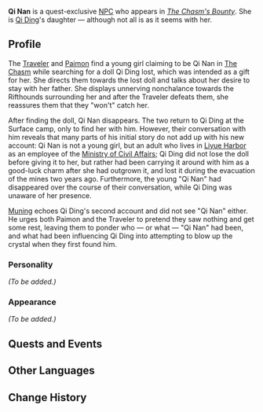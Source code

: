{{Meta
<!-- Remove this template after adding the missing info -->
|missing_NPC_profile  = yes
}}
{{Character Infobox
|type             = Quest NPC
|image            = NPC Qi Nan.png
|realname         = 
|region           = Liyue
|affiliation      = 
|title            = Strange Little Girl

|ancestry         = <!-- Clan/family -->
|father           = Qi Ding
|mother           = 
|spouse           = 
|sibling          = 
|child            = 
|relative         = 

|voiceEN          = 
|voiceCN          = 
|voiceJP          = 
|dialoguereward   = 
}}
'''Qi Nan''' is a quest-exclusive [[NPC]] who appears in ''[[The Chasm's Bounty]]''. She is [[Qi Ding]]'s daughter &mdash; although not all is as it seems with her.

==Profile==
The [[Traveler]] and [[Paimon]] find a young girl claiming to be Qi Nan in [[The Chasm]] while searching for a doll Qi Ding lost, which was intended as a gift for her. She directs them towards the lost doll and talks about her desire to stay with her father. She displays unnerving nonchalance towards the Rifthounds surrounding her and after the Traveler defeats them, she reassures them that they "won't" catch her.

After finding the doll, Qi Nan disappears. The two return to Qi Ding at the Surface camp, only to find her with him. However, their conversation with him reveals that many parts of his initial story do not add up with his new account: Qi Nan is not a young girl, but an adult who lives in [[Liyue Harbor]] as an employee of the [[Ministry of Civil Affairs]]; Qi Ding did not lose the doll before giving it to her, but rather had been carrying it around with him as a good-luck charm after she had outgrown it, and lost it during the evacuation of the mines two years ago. Furthermore, the young "Qi Nan" had disappeared over the course of their conversation, while Qi Ding was unaware of her presence.

[[Muning]] echoes Qi Ding's second account and did not see "Qi Nan" either. He urges both Paimon and the Traveler to pretend they saw nothing and get some rest, leaving them to ponder who &mdash; or what &mdash; "Qi Nan" had been, and what had been influencing Qi Ding into attempting to blow up the crystal when they first found him.

===Personality===
''(To be added.)''

===Appearance===
''(To be added.)''

==Quests and Events==
{{Quests and Events}}

==Other Languages==
{{Other Languages
|default_hidden = 1
|en      = Qi Nan
|zhs     = 戚楠
|zhs_rm  = Qī Nán
|zht     = 戚楠
|zht_rm  = Qī Nán
|ja      = 戚楠
|ja_rm   = Sokunan{{Assumed}}
|ko      = 척남
|ko_rm   = Cheoknam
|es      = Chi Nan
|fr      = Qi Nan
|ru      = Ци Нань
|th      = Qi Nan
|vi      = Qi Nan
|de      = Qi Nan
|id      = Qi Nan
|pt      = Qi Nan
|tr      = Qi Nan
|it      = Qi Nan
}}

==Change History==
{{Change History|2.6}}
<!--
==References==
{{Reflist}}
-->
